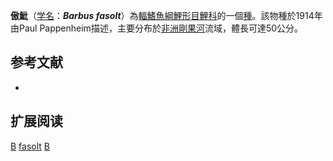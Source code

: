{{Speciesbox 
| taxon = Barbus fasolt
| status = LC
| status_system = IUCN3.1
| authority = [[Pappenheim|Pappenheim]], 1914
| synonyms = 
}}

'''傲魮'''（[[学名|学名]]：'''''Barbus fasolt'''''）為[[輻鰭魚綱|輻鰭魚綱]][[鯉形目|鯉形目]][[鯉科|鯉科]]的一個[[種|種]]。該物種於1914年由Paul Pappenheim描述，主要分布於[[非洲|非洲]][[剛果河|剛果河]]流域，體長可達50公分。

== 参考文献 ==
*{{FishBase_species|genus=Barbus|species=fasolt|year=2011|month=12}}

== 扩展阅读 ==
{{refbegin}}
{{wikispecies-inline|Barbus fasolt|傲魮}}
{{refend}}
{{Taxonbar|from=Q2187190}}

[[Category:IUCN红色名录无危物种|B]]
[[Category:魮屬|fasolt]]
[[Category:1914年描述的魚類|B]]

{{魚類小作品}}